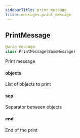 ```yaml
---
sidebarTitle: print_message
title: messages.print_message
---
```


## PrintMessage

```python
@wrap_message
class PrintMessage(BaseMessage)
```

Print message

#### objects

List of objects to print

#### sep

Separator between objects

#### end

End of the print

